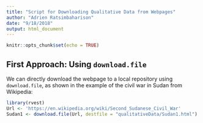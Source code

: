 ```yaml
---
title: "Script for Downloading Qualitative Data from Webpages"
author: "Adrien Ratsimbaharison"
date: "9/18/2018"
output: html_document
---
```


```r
knitr::opts_chunk$set(echo = TRUE)
```

## First Approach: Using `download.file`

We can directly download the webpage to a local repository using `download.file`, as shown in the example of the civil war in Sudan from Wikipedia:

```r
library(rvest)
Url <- 'https://en.wikipedia.org/wiki/Second_Sudanese_Civil_War'
Sudan1 <- download.file(Url, destfile = "qualitativeData/Sudan1.html")


```


